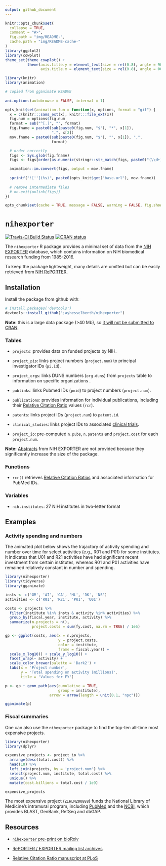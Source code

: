 ```yaml
---
output: github_document
---
```


```r
knitr::opts_chunk$set(
  collapse = TRUE,
  comment = "#>",
  fig.path = "img/README-",
  cache.path = "img/README-cache-"
)
library(ggplot2)
library(cowplot)
theme_set(theme_cowplot() +
          theme(axis.title.y = element_text(size = rel(0.8), angle = 90),
                axis.title.x = element_text(size = rel(0.8), angle = 00)))
```

```r
library(knitr)
library(animation)

# copied from gganimate README
 
ani.options(autobrowse = FALSE, interval = 1)

opts_knit$set(animation.fun = function(x, options, format = "gif") {
  x = c(knitr:::sans_ext(x), knitr:::file_ext(x))
  fig.num = options$fig.num
  format = sub("^[.]", "", format)
  fig.fname = paste0(sub(paste0(fig.num, "$"), "*", x[1]), 
                     ".", x[2])
  mov.fname = paste0(sub(paste0(fig.num, "$"), "", x[1]), ".", 
                     format)

  # order correctly
  figs <- Sys.glob(fig.fname)
  figs <- figs[order(as.numeric(stringr::str_match(figs, paste0("(\\d+)\\.", x[2]))[, 2]))]

  animation::im.convert(figs, output = mov.fname)
  
  sprintf("![''](%s)", paste0(opts_knit$get("base.url"), mov.fname))
  
  # remove intermediate files
  # on.exit(unlink(figs))
})

opts_chunk$set(cache = TRUE, message = FALSE, warning = FALSE, fig.show = "animate")
```

# `nihexporter`

[![Travis-CI Build Status](https://travis-ci.org/jayhesselberth/nihexporter.png?branch=master)](https://travis-ci.org/jayhesselberth/nihexporter) [![CRAN status](https://www.r-pkg.org/badges/version/nihexporter)](https://www.r-pkg.org/badges/version/nihexporter)

The `nihexporter` R package provides a minimal set of data from the [NIH EXPORTER](http://exporter.nih.gov/default.aspx) database, which contains information on NIH biomedical research funding from 1985-2016.

To keep the package lightweight, many details are omitted but can be easily retrieved from [NIH RePORTER](https://projectreporter.nih.gov/).

## Installation

Install the package from github with:
  
```r
# install.packages('devtools')
devtools::install_github("jayhesselberth/nihexporter")
```

**Note**: this is a large data package (>40 Mb), so [it will not be submitted to CRAN](http://thecoatlessprofessor.com/programming/size-and-limitations-of-packages-on-cran/).

### Tables

* `projects`: provides data on funded projects by NIH.

* `project_pis`: links project numbers (`project.num`) to principal investigator IDs (`pi.id`).

* `project_orgs`: links DUNS numbers (`org.duns`) from `projects` table to information on specific organizations .

* `publinks`: links Pubmed IDs (`pmid`) to project numbers (`project.num`).

* `publications`: provides information for individual publications, including their [Relative Citation Ratio](https://icite.od.nih.gov) values (`rcr`). 

* `patents`: links project IDs (`project.num`) to `patent.id`.

* `clinical_studies`: links project IDs to associated [clinical trials](https://clinicaltrials.gov/).

* `project_io`: pre-computed `n.pubs`, `n.patents` and `project.cost` for each `project.num`.

**Note:** [Abstracts](https://exporter.nih.gov/ExPORTER_Catalog.aspx?sid=0&index=1) from NIH EXPORTER are not provided because they significantly increase the size of the package.

### Functions

* `rcr()` retrieves [Relative Citation Ratios](https://icite.od.nih.gov/) and associated information for PubMed IDs.

### Variables

* `nih.institutes`: 27 NIH institutes in two-letter format 

## Examples

### Activity spending and numbers

The animated plot below shows the trajactory of activity spending and number over time for select activities (e.g., R01 and P01) for some institutes. It indicates that U01 and R21 activities have had significant recent investment from certain institutes, whereas R01 and P01 activities have remained relatively constant in number and spending.

```r
library(nihexporter)
library(tidyverse)
library(gganimate)

insts <- c('GM', 'AI', 'CA', 'HL', 'DK', 'NS')
activities <- c('R01', 'R21', 'P01', 'U01')

costs <- projects %>%
  filter(institute %in% insts & activity %in% activities) %>%
  group_by(fiscal.year, institute, activity) %>%
  summarize(n.projects = n(),
            project.costs = sum(fy.cost, na.rm = TRUE) / 1e6)

gp <- ggplot(costs, aes(x = n.projects,
                        y = project.costs,
                        color = institute,
                        frame = fiscal.year)) +
  scale_x_log10() + scale_y_log10() +
  facet_wrap(~ activity) +
  scale_color_brewer(palette = 'Dark2') +
  labs(x = 'Project number',
       y = 'Total spending on activity (millions)',
       title = 'Values for FY')

p <- gp + geom_path(aes(cumulative = TRUE,
                        group = institute),
                    arrow = arrow(length = unit(0.1, "npc")))

gganimate(p)
```

### Fiscal summaries

One can also use the `nihexporter` package to find the top-ten all-time most expensive projects.

```r
library(nihexporter)
library(dplyr)

expensive_projects <- project_io %>%
  arrange(desc(total.cost)) %>%
  head(10) %>%
  left_join(projects, by = 'project.num') %>%
  select(project.num, institute, total.cost) %>% 
  unique() %>%
  mutate(cost.billions = total.cost / 1e9)

expensive_projects
```

The most expensive project (`ZIHLM200888`) funds the National Library of Medicine's intramural program, including [PubMed](http://pubmed.com) and the [NCBI](https://www.ncbi.nlm.nih.gov/), which provides BLAST, GenBank, RefSeq and dbGAP.

## Resources

- [`nihexporter` pre-print on bioRxiv](http://biorxiv.org/content/early/2015/12/02/033456)

- [RePORTER / EXPORTER mailing list archives](https://list.nih.gov/cgi-bin/wa.exe?A0=NIH-REPORT-PUBLIC-L)

- [Relative Citation Ratio manuscript at PLoS](http://journals.plos.org/plosbiology/article?id=10.1371/journal.pbio.1002541)

